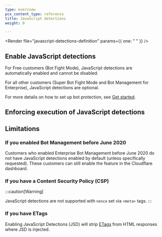 ```yaml
---
type: overview
pcx_content_type: reference
title: JavaScript detections
weight: 0

---
```



<Render file="javascript-detections-definition" params={{ one: " " }} />

## Enable JavaScript detections

For Free customers (Bot Fight Mode), JavaScript detections are automatically enabled and cannot be disabled.

For all other customers (Super Bot Fight Mode and Bot Management for Enterprise), JavaScript detections are optional.

<Render file="javascript-detections-enable" />

For more details on how to set up bot protection, see [Get started](/bots/get-started/).

## Enforcing execution of JavaScript detections

<Render file="javascript-detections-implementation" />

<Render file="cf-clearance-cookie" />

## Limitations

### If you enabled Bot Management before June 2020

Customers who enabled Enterprise Bot Management before June 2020 do not have JavaScript detections enabled by default (unless specifically requested). These customers can still enable the feature in the Cloudflare dashboard.

### If you have a Content Security Policy (CSP)

<Render file="javascript-detections-csp" />

:::caution[Warning]

JavaScript detections are not supported with `nonce` set via `<meta>` tags. 
:::

### If you have ETags

Enabling JavaScript Detections (JSD) will strip [ETags](/cache/reference/etag-headers/) from HTML responses where JSD is injected.
